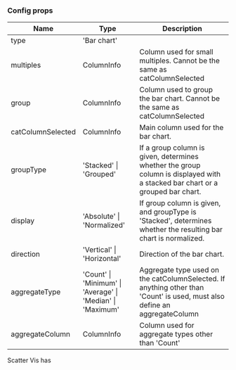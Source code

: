 <!-- Random.stories.mdx -->



<Meta
  title="Vis/Bar/Documentation"
  component={Vis}
/>

### Config props

| Name | Type | Description |
|--- |--- |--- |
| type | 'Bar chart' |  |
| multiples | ColumnInfo | Column used for small multiples. Cannot be the same as catColumnSelected |
| group | ColumnInfo | Column used to group the bar chart. Cannot be the same as catColumnSelected |
| catColumnSelected | ColumnInfo | Main column used for the bar chart.  |
| groupType | 'Stacked' \| 'Grouped' | If a group column is given, determines whether the group column is displayed with a stacked bar chart or a grouped bar chart. |
| display | 'Absolute' \| 'Normalized' | If group column is given, and groupType is 'Stacked', determines whether the resulting bar chart is normalized. |
| direction | 'Vertical' \| 'Horizontal' | Direction of the bar chart. |
| aggregateType | 'Count' \| 'Minimum' \| 'Average' \| 'Median' \| 'Maximum' | Aggregate type used on the catColumnSelected. If anything other than 'Count' is used, must also define an aggregateColumn|
| aggregateColumn | ColumnInfo | Column used for aggregate types other than 'Count' |

Scatter Vis has 
